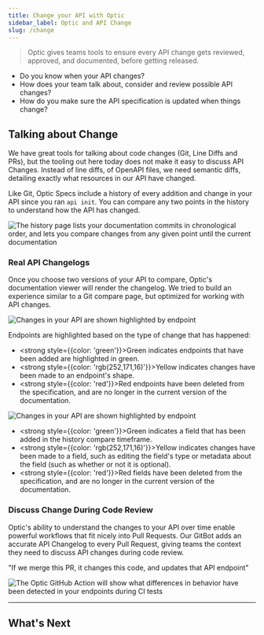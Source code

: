 ```yaml
---
title: Change your API with Optic
sidebar_label: Optic and API Change
slug: /change
---
```


> Optic gives teams tools to ensure every API change gets reviewed, approved, and documented, before getting released.

- Do you know when your API changes?
- How does your team talk about, consider and review possible API changes?
- How do you make sure the API specification is updated when things change?

## Talking about Change
We have great tools for talking about code changes (Git, Line Diffs and PRs), but the tooling out here today does not make it easy to discuss API Changes. Instead of line diffs, of OpenAPI files, we need semantic diffs, detailing exactly what resources in our API have changed.

Like Git, Optic Specs include a history of every addition and change in your API since you ran `api init`. You can compare any two points in the history to understand how the API has changed.

<Paper elevation={3}>

![The history page lists your documentation commits in chronological order, and lets you compare changes from any given point until the current documentation](/img/docs/change-history.png)

</Paper>

### Real API Changelogs
Once you choose two versions of your API to compare, Optic's documentation viewer will render the changelog. We tried to build an experience similar to a Git compare page, but optimized for working with API changes.

<Paper elevation={3}>

![Changes in your API are shown highlighted by endpoint](/img/docs/change-changelog.png)

</Paper>

Endpoints are highlighted based on the type of change that has happened:

- <strong style={{color: 'green'}}>Green</strong> indicates endpoints that have been added are highlighted in green.
- <strong style={{color: 'rgb(252,171,16)'}}>Yellow</strong> indicates changes have been made to an endpoint's shape.
- <strong style={{color: 'red'}}>Red</strong> endpoints have been deleted from the specification, and are no longer in the current version of the documentation.

<Paper elevation={3}>

![Changes in your API are shown highlighted by endpoint](/img/docs/change-detail-changelog.png)

</Paper>

- <strong style={{color: 'green'}}>Green</strong> indicates a field that has been added in the history compare timeframe.
- <strong style={{color: 'rgb(252,171,16)'}}>Yellow</strong> indicates changes have been made to a field, such as editing the field's type or metadata about the field (such as whether or not it is optional).
- <strong style={{color: 'red'}}>Red</strong> fields have been deleted from the specification, and are no longer in the current version of the documentation.

### Discuss Change During Code Review

Optic's ability to understand the changes to your API over time enable powerful workflows that fit nicely into Pull Requests. Our GitBot adds an accurate API Changelog to every Pull Request, giving teams the context they need to discuss API changes during code review.

"If we merge this PR, it changes this code, and updates that API endpoint"

<Paper elevation={3}>

![The Optic GitHub Action will show what differences in behavior have been detected in your endpoints during CI tests](/img/docs/github-actions-example.png)

</Paper>

---

## What's Next

